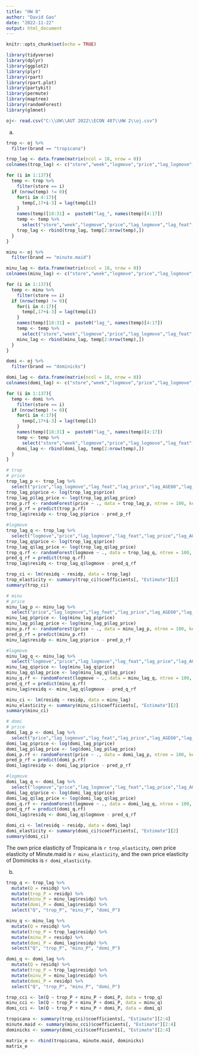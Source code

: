 ```yaml
---
title: "HW 8"
author: "David Gao"
date: "2022-11-22"
output: html_document
---
```


```r
knitr::opts_chunk$set(echo = TRUE)
```

```r
library(tidyverse)
library(dplyr)
library(ggplot2)
library(plyr)
library(rpart)
library(rpart.plot)
library(partykit)
library(permute)
library(maptree)
library(randomForest)
library(glmnet)
```

```r
oj<- read.csv("C:\\UW\\AUT 2022\\ECON 487\\HW 2\\oj.csv")
```

(a)
```r
trop <- oj %>%
  filter(brand == "tropicana") 

trop_lag <- data.frame(matrix(ncol = 18, nrow = 0))
colnames(trop_lag) <- c("store","week","logmove","price","lag_logmove","lag_feat","lag_price","lag_AGE60","lag_EDUC","lag_ETHNIC","lag_INCOME","lag_HHLARGE","lag_WORKWOM","lag_HVAL150","lag_SSTRDIST","lag_SSTRVOL","lag_CPDIST5","lag_CPWVOL5")

for (i in 1:137){
  temp <- trop %>%
    filter(store == i)
  if (nrow(temp) != 0){
    for(i in 4:17){
      temp[,17+i-3] = lag(temp[i])
    }
    names(temp)[18:31] =  paste0("lag_", names(temp)[4:17])
    temp <- temp %>%
      select("store","week","logmove","price","lag_logmove","lag_feat","lag_price","lag_AGE60","lag_EDUC","lag_ETHNIC","lag_INCOME","lag_HHLARGE","lag_WORKWOM","lag_HVAL150","lag_SSTRDIST","lag_SSTRVOL","lag_CPDIST5","lag_CPWVOL5")
    trop_lag <- rbind(trop_lag, temp[2:nrow(temp),])
  }
}
```

```r
minu <- oj %>%
  filter(brand == "minute.maid")

minu_lag <- data.frame(matrix(ncol = 18, nrow = 0))
colnames(minu_lag) <- c("store","week","logmove","price","lag_logmove","lag_feat","lag_price","lag_AGE60","lag_EDUC","lag_ETHNIC","lag_INCOME","lag_HHLARGE","lag_WORKWOM","lag_HVAL150","lag_SSTRDIST","lag_SSTRVOL","lag_CPDIST5","lag_CPWVOL5")

for (i in 1:137){
  temp <- minu %>%
    filter(store == i)
  if (nrow(temp) != 0){
    for(i in 4:17){
      temp[,17+i-3] = lag(temp[i])
    }
    names(temp)[18:31] =  paste0("lag_", names(temp)[4:17])
    temp <- temp %>%
      select("store","week","logmove","price","lag_logmove","lag_feat","lag_price","lag_AGE60","lag_EDUC","lag_ETHNIC","lag_INCOME","lag_HHLARGE","lag_WORKWOM","lag_HVAL150","lag_SSTRDIST","lag_SSTRVOL","lag_CPDIST5","lag_CPWVOL5")
    minu_lag <- rbind(minu_lag, temp[2:nrow(temp),])
  }
}
```

```r
domi <- oj %>%
  filter(brand == "dominicks") 

domi_lag <- data.frame(matrix(ncol = 18, nrow = 0))
colnames(domi_lag) <- c("store","week","logmove","price","lag_logmove","lag_feat","lag_price","lag_AGE60","lag_EDUC","lag_ETHNIC","lag_INCOME","lag_HHLARGE","lag_WORKWOM","lag_HVAL150","lag_SSTRDIST","lag_SSTRVOL","lag_CPDIST5","lag_CPWVOL5")

for (i in 1:137){
  temp <- domi %>%
    filter(store == i)
  if (nrow(temp) != 0){
    for(i in 4:17){
      temp[,17+i-3] = lag(temp[i])
    }
    names(temp)[18:31] =  paste0("lag_", names(temp)[4:17])
    temp <- temp %>%
      select("store","week","logmove","price","lag_logmove","lag_feat","lag_price","lag_AGE60","lag_EDUC","lag_ETHNIC","lag_INCOME","lag_HHLARGE","lag_WORKWOM","lag_HVAL150","lag_SSTRDIST","lag_SSTRVOL","lag_CPDIST5","lag_CPWVOL5")
    domi_lag <- rbind(domi_lag, temp[2:nrow(temp),])
  }
}
```

```r
# trop
# price
trop_lag_p <- trop_lag %>%
  select("price","lag_logmove","lag_feat","lag_price","lag_AGE60","lag_EDUC","lag_ETHNIC","lag_INCOME","lag_HHLARGE","lag_WORKWOM","lag_HVAL150","lag_SSTRDIST","lag_SSTRVOL","lag_CPDIST5","lag_CPWVOL5")
trop_lag_p$price <- log(trop_lag_p$price) 
trop_lag_p$lag_price <- log(trop_lag_p$lag_price)
trop_p.rf <- randomForest(price ~ ., data = trop_lag_p, ntree = 100, keep.forest = TRUE) 
pred_p_rf = predict(trop_p.rf)
trop_lag$residp <- trop_lag_p$price - pred_p_rf

#logmove
trop_lag_q <- trop_lag %>%
  select("logmove","price","lag_logmove","lag_feat","lag_price","lag_AGE60","lag_EDUC","lag_ETHNIC","lag_INCOME","lag_HHLARGE","lag_WORKWOM","lag_HVAL150","lag_SSTRDIST","lag_SSTRVOL","lag_CPDIST5","lag_CPWVOL5")
trop_lag_q$price <- log(trop_lag_q$price) 
trop_lag_q$lag_price <- log(trop_lag_q$lag_price)
trop_q.rf <- randomForest(logmove ~ ., data = trop_lag_q, ntree = 100, keep.forest = TRUE) 
pred_q_rf = predict(trop_q.rf)
trop_lag$residq <- trop_lag_q$logmove - pred_q_rf

trop_ci <- lm(residq ~ residp, data = trop_lag)
trop_elasticity <- summary(trop_ci)$coefficients[, "Estimate"][2]
summary(trop_ci)
```

```r
# minu
# price
minu_lag_p <- minu_lag %>%
  select("price","lag_logmove","lag_feat","lag_price","lag_AGE60","lag_EDUC","lag_ETHNIC","lag_INCOME","lag_HHLARGE","lag_WORKWOM","lag_HVAL150","lag_SSTRDIST","lag_SSTRVOL","lag_CPDIST5","lag_CPWVOL5")
minu_lag_p$price <- log(minu_lag_p$price) 
minu_lag_p$lag_price <- log(minu_lag_p$lag_price)
minu_p.rf <- randomForest(price ~ ., data = minu_lag_p, ntree = 100, keep.forest = TRUE) 
pred_p_rf = predict(minu_p.rf)
minu_lag$residp <- minu_lag_p$price - pred_p_rf

#logmove
minu_lag_q <- minu_lag %>%
  select("logmove","price","lag_logmove","lag_feat","lag_price","lag_AGE60","lag_EDUC","lag_ETHNIC","lag_INCOME","lag_HHLARGE","lag_WORKWOM","lag_HVAL150","lag_SSTRDIST","lag_SSTRVOL","lag_CPDIST5","lag_CPWVOL5")
minu_lag_q$price <- log(minu_lag_q$price) 
minu_lag_q$lag_price <- log(minu_lag_q$lag_price)
minu_q.rf <- randomForest(logmove ~ ., data = minu_lag_q, ntree = 100, keep.forest = TRUE) 
pred_q_rf = predict(minu_q.rf)
minu_lag$residq <- minu_lag_q$logmove - pred_q_rf

minu_ci <- lm(residq ~ residp, data = minu_lag)
minu_elasticity <- summary(minu_ci)$coefficients[, "Estimate"][2]
summary(minu_ci)
```

```r
# domi
# price
domi_lag_p <- domi_lag %>%
  select("price","lag_logmove","lag_feat","lag_price","lag_AGE60","lag_EDUC","lag_ETHNIC","lag_INCOME","lag_HHLARGE","lag_WORKWOM","lag_HVAL150","lag_SSTRDIST","lag_SSTRVOL","lag_CPDIST5","lag_CPWVOL5")
domi_lag_p$price <- log(domi_lag_p$price) 
domi_lag_p$lag_price <- log(domi_lag_p$lag_price)
domi_p.rf <- randomForest(price ~ ., data = domi_lag_p, ntree = 100, keep.forest = TRUE) 
pred_p_rf = predict(domi_p.rf)
domi_lag$residp <- domi_lag_p$price - pred_p_rf

#logmove
domi_lag_q <- domi_lag %>%
  select("logmove","price","lag_logmove","lag_feat","lag_price","lag_AGE60","lag_EDUC","lag_ETHNIC","lag_INCOME","lag_HHLARGE","lag_WORKWOM","lag_HVAL150","lag_SSTRDIST","lag_SSTRVOL","lag_CPDIST5","lag_CPWVOL5")
domi_lag_q$price <- log(domi_lag_q$price) 
domi_lag_q$lag_price <- log(domi_lag_q$lag_price)
domi_q.rf <- randomForest(logmove ~ ., data = domi_lag_q, ntree = 100, keep.forest = TRUE) 
pred_q_rf = predict(domi_q.rf)
domi_lag$residq <- domi_lag_q$logmove - pred_q_rf

domi_ci <- lm(residq ~ residp, data = domi_lag)
domi_elasticity <- summary(domi_ci)$coefficients[, "Estimate"][2]
summary(domi_ci)
```

The own price elasticity of Tropicana is `r trop_elasticity`, own price elasticity of Minute.maid is `r minu_elasticity`, and the own price elasticity of Dominicks is `r domi_elasticity`.

(b)
```r
trop_q <- trop_lag %>%
  mutate(Q = residq) %>%
  mutate(trop_P = residp) %>%
  mutate(minu_P = minu_lag$residp) %>%
  mutate(domi_P = domi_lag$residp) %>%
  select("Q", "trop_P", "minu_P", "domi_P")

minu_q <- minu_lag %>%
  mutate(Q = residq) %>%
  mutate(trop_P = trop_lag$residp) %>%
  mutate(minu_P = residp) %>%
  mutate(domi_P = domi_lag$residp) %>%
  select("Q", "trop_P", "minu_P", "domi_P")

domi_q <- domi_lag %>%
  mutate(Q = residq) %>%
  mutate(trop_P = trop_lag$residp) %>%
  mutate(minu_P = minu_lag$residp) %>%
  mutate(domi_P = residp) %>%
  select("Q", "trop_P", "minu_P", "domi_P")

trop_cci <- lm(Q ~ trop_P + minu_P + domi_P, data = trop_q)
minu_cci <- lm(Q ~ trop_P + minu_P + domi_P, data = minu_q)
domi_cci <- lm(Q ~ trop_P + minu_P + domi_P, data = domi_q)

tropicana <- summary(trop_cci)$coefficients[, "Estimate"][2:4]
minute.maid <- summary(minu_cci)$coefficients[, "Estimate"][2:4]
dominicks <- summary(domi_cci)$coefficients[, "Estimate"][2:4]

matrix_e <- rbind(tropicana, minute.maid, dominicks)
matrix_e
```




